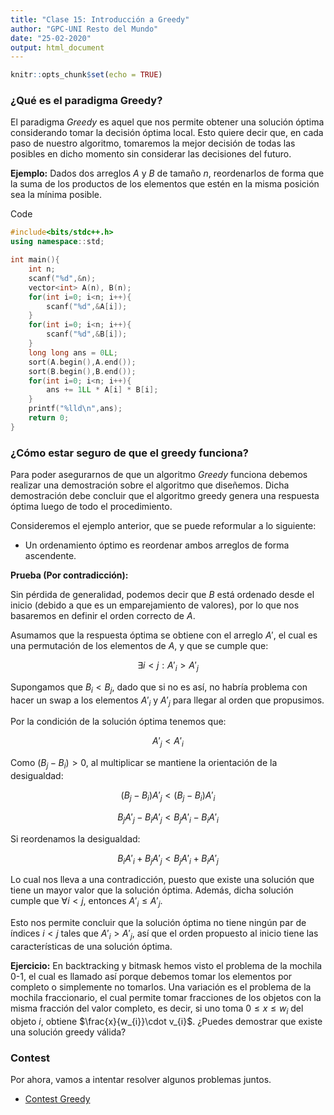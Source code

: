 ---
title: "Clase 15: Introducción a Greedy"
author: "GPC-UNI Resto del Mundo"
date: "25-02-2020"
output: html_document
---

```{r setup, include=FALSE}
knitr::opts_chunk$set(echo = TRUE)
```

### ¿Qué es el paradigma Greedy?

El paradigma *Greedy* es aquel que nos permite obtener una solución óptima considerando tomar la decisión óptima local. Esto quiere decir que, en cada paso de nuestro algoritmo, tomaremos la mejor decisión de todas las posibles en dicho momento sin considerar las decisiones del futuro.

**Ejemplo:** Dados dos arreglos $A$ y $B$ de tamaño $n$, reordenarlos de forma que la suma de los productos de los elementos que estén en la misma posición sea la mínima posible.

<!-- begin code -->
<div class="collapsed code-title" type="button" data-toggle="collapse" data-target="#codeExample1" aria-expanded="false" aria-controls="collapseTwo">
<!-- title -->
<i class="fas fa-caret-right"></i> <p class="title">Code</p>
</div>
<div id="codeExample1" class="collapse">

```c++
#include<bits/stdc++.h>
using namespace::std;

int main(){
	int n;
	scanf("%d",&n);
	vector<int> A(n), B(n);
	for(int i=0; i<n; i++){
		scanf("%d",&A[i]);
	}
	for(int i=0; i<n; i++){
		scanf("%d",&B[i]);
	}
	long long ans = 0LL;
	sort(A.begin(),A.end());
	sort(B.begin(),B.end());
	for(int i=0; i<n; i++){
		ans += 1LL * A[i] * B[i];
	}
	printf("%lld\n",ans);
	return 0;
}
```

</div>
<!-- ends code -->

### ¿Cómo estar seguro de que el greedy funciona?

Para poder asegurarnos de que un algoritmo *Greedy* funciona debemos realizar una demostración sobre el algoritmo que diseñemos. Dicha demostración debe concluir que el algoritmo greedy genera una respuesta óptima luego de todo el procedimiento.

Consideremos el ejemplo anterior, que se puede reformular a lo siguiente:

- Un ordenamiento óptimo es reordenar ambos arreglos de forma ascendente.

**Prueba (Por contradicción):**

Sin pérdida de generalidad, podemos decir que $B$ está ordenado desde el inicio (debido a que es un emparejamiento de valores), por lo que nos basaremos en definir el orden correcto de $A$.

Asumamos que la respuesta óptima se obtiene con el arreglo $A'$, el cual es una permutación de los elementos de $A$, y que se cumple que:

$$ \exists i < j : A'_{i} > A'_{j} $$

Supongamos que $B_{i} < B_{j}$, dado que si no es así, no habría problema con hacer un swap a los elementos $A'_{i}$ y $A'_{j}$ para llegar al orden que propusimos.

Por la condición de la solución óptima tenemos que:

$$ A'_{j} < A'_{i} $$

Como $(B_{j} - B_{i}) > 0$, al multiplicar se mantiene la orientación de la desigualdad:

$$ (B_{j} - B_{i})A'_{j} < (B_{j} - B_{i})A'_{i} $$

$$ B_{j}A'_{j} - B_{i}A'_{j} < B_{j}A'_{i} - B_{i}A'_{i} $$

Si reordenamos la desigualdad:

$$ B_{i}A'_{i} + B_{j}A'_{j} < B_{j}A'_{i} + B_{i}A'_{j} $$

Lo cual nos lleva a una contradicción, puesto que existe una solución que tiene un mayor valor que la solución óptima. Además, dicha solución cumple que $\forall i < j$, entonces $A'_{i} \leq A'_{j}$.

Esto nos permite concluir que la solución óptima no tiene ningún par de índices $i < j$ tales que $A'_{i} > A'_{j}$, así que el orden propuesto al inicio tiene las características de una solución óptima.

**Ejercicio:** En backtracking y bitmask hemos visto el problema de la mochila 0-1, el cual es llamado así porque debemos tomar los elementos por completo o simplemente no tomarlos. Una variación es el problema de la mochila fraccionario, el cual permite tomar fracciones de los objetos con la misma fracción del valor completo, es decir, si uno toma $0 \leq x \leq w_{i}$ del objeto $i$, obtiene $\frac{x}{w_{i}}\cdot v_{i}$. ¿Puedes demostrar que existe una solución greedy válida?

### Contest

Por ahora, vamos a intentar resolver algunos problemas juntos.

- [Contest Greedy](https://vjudge.net/contest/359061)
